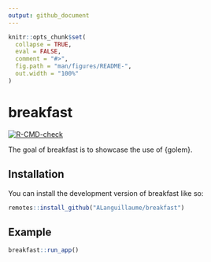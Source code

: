 ```yaml
---
output: github_document
---
```


<!-- README.md is generated from README.Rmd. Please edit that file -->

```r
knitr::opts_chunk$set(
  collapse = TRUE,
  eval = FALSE,
  comment = "#>",
  fig.path = "man/figures/README-",
  out.width = "100%"
)
```

# breakfast

<!-- badges: start -->
[![R-CMD-check](https://github.com/ALanguillaume/breakfast/actions/workflows/R-CMD-check.yaml/badge.svg)](https://github.com/ALanguillaume/breakfast/actions/workflows/R-CMD-check.yaml)
<!-- badges: end -->

The goal of breakfast is to showcase the use of {golem}.

## Installation

You can install the development version of breakfast like so:

``` r
remotes::install_github("ALanguillaume/breakfast")
```

## Example

```r
breakfast::run_app()
```

